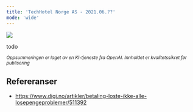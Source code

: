 ```yaml
---
title: 'TechHotel Norge AS - 2021.06.??'
mode: 'wide'
---
```


<Frame>
<img src="/images/techotel.png" />
</Frame>

todo

<sup><i>Oppsummeringen er laget av en KI-tjeneste fra OpenAI. Innholdet er kvalitetssikret før publisering</i></sup>

## Refereranser
- https://www.digi.no/artikler/betaling-loste-ikke-alle-losepengeproblemer/511392
